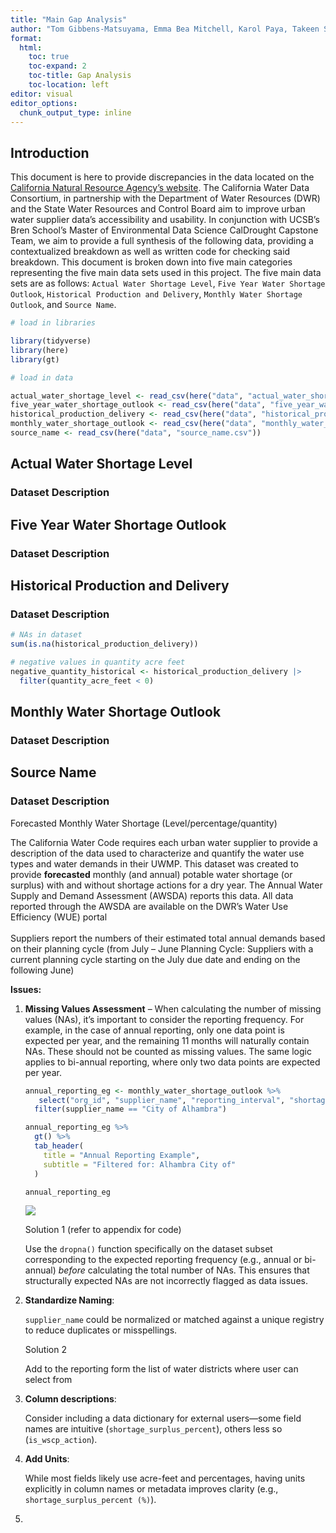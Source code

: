 ```yaml
---
title: "Main Gap Analysis"
author: "Tom Gibbens-Matsuyama, Emma Bea Mitchell, Karol Paya, Takeen Shamloo"
format:
  html: 
    toc: true
    toc-expand: 2
    toc-title: Gap Analysis 
    toc-location: left
editor: visual
editor_options: 
  chunk_output_type: inline
---
```


## Introduction

This document is here to provide discrepancies in the data located on the [California Natural Resource Agency's website](https://data.cnra.ca.gov/dataset/urban-water-data-drought). The California Water Data Consortium, in partnership with the Department of Water Resources (DWR) and the State Water Resources and Control Board aim to improve urban water supplier data's accessibility and usability. In conjunction with UCSB's Bren School's Master of Environmental Data Science CalDrought Capstone Team, we aim to provide a full synthesis of the following data, providing a contextualized breakdown as well as written code for checking said breakdown. This document is broken down into five main categories representing the five main data sets used in this project. The five main data sets are as follows: `Actual Water Shortage Level`, `Five Year Water Shortage Outlook`, `Historical Production and Delivery`, `Monthly Water Shortage Outlook`, and `Source Name`.

```r
# load in libraries

library(tidyverse)
library(here)
library(gt)

# load in data

actual_water_shortage_level <- read_csv(here("data", "actual_water_shortage_level.csv"))
five_year_water_shortage_outlook <- read_csv(here("data", "five_year_water_shortage_outlook.csv"))
historical_production_delivery <- read_csv(here("data", "historical_production_delivery.csv"))
monthly_water_shortage_outlook <- read_csv(here("data", "monthly_water_shortage_outlook.csv"))
source_name <- read_csv(here("data", "source_name.csv"))
```

## Actual Water Shortage Level

### Dataset Description

## Five Year Water Shortage Outlook

### Dataset Description

## Historical Production and Delivery

### Dataset Description

```r
# NAs in dataset
sum(is.na(historical_production_delivery))

# negative values in quantity acre feet
negative_quantity_historical <- historical_production_delivery |> 
  filter(quantity_acre_feet < 0)

```

## Monthly Water Shortage Outlook

### Dataset Description

## Source Name

### Dataset Description

Forecasted Monthly Water Shortage (Level/percentage/quantity)

The California Water Code requires each urban water supplier to provide a description of the data used to characterize and quantify the water use types and water demands in their UWMP. This dataset was created to provide **forecasted** monthly (and annual) potable water shortage (or surplus) with and without shortage actions for a dry year. The Annual Water Supply and Demand Assessment (AWSDA) reports this data. All data reported through the AWSDA are available on the DWR’s Water Use Efficiency (WUE) portal\
\
Suppliers report the numbers of their estimated total annual demands based on their planning cycle (from July – June Planning Cycle: Suppliers with a current planning cycle starting on the July due date and ending on the following June)

**Issues:**

1.  **Missing Values Assessment** – When calculating the number of missing values (NAs), it's important to consider the reporting frequency. For example, in the case of annual reporting, only one data point is expected per year, and the remaining 11 months will naturally contain NAs. These should not be counted as missing values. The same logic applies to bi-annual reporting, where only two data points are expected per year.

    ```r

    annual_reporting_eg <- monthly_water_shortage_outlook %>%
       select("org_id", "supplier_name", "reporting_interval", "shortage_surplus_acre_feet")%>%
      filter(supplier_name == "City of Alhambra")

    annual_reporting_eg %>%
      gt() %>%
      tab_header(
        title = "Annual Reporting Example",
        subtitle = "Filtered for: Alhambra City of"
      )

    annual_reporting_eg
    ```

    ![](images/clipboard-3092360758.png)

    Solution 1 (refer to appendix for code)

    Use the `dropna()` function specifically on the dataset subset corresponding to the expected reporting frequency (e.g., annual or bi-annual) *before* calculating the total number of NAs. This ensures that structurally expected NAs are not incorrectly flagged as data issues.

2.  **Standardize Naming**:\

    `supplier_name` could be normalized or matched against a unique registry to reduce duplicates or misspellings.

    Solution 2

    Add to the reporting form the list of water districts where user can select from

3.  **Column descriptions**:\

    Consider including a data dictionary for external users—some field names are intuitive (`shortage_surplus_percent`), others less so (`is_wscp_action`).

4.  **Add Units**:\

    While most fields likely use acre-feet and percentages, having units explicitly in column names or metadata improves clarity (e.g., `shortage_surplus_percent (%)`).

5.  
